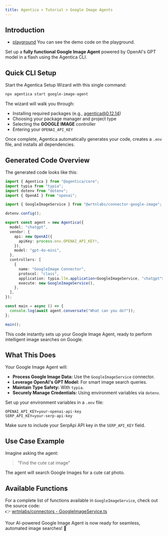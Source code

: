 ```yaml
---
title: Agentica > Tutorial > Google Image Agents
---
```


## Introduction

- [playground](https://stackblitz.com/~/github.com/wrtnlabs/agentica-tutorial-google-image?file=README.md) You can see the demo code on the playground.

Set up a **fully functional Google Image Agent** powered by OpenAI's GPT model in a flash using the Agentica CLI.

## Quick CLI Setup

Start the Agentica Setup Wizard with this single command:

```bash
npx agentica start google-image-agent
```

The wizard will walk you through:

- Installing required packages (e.g., agentica@0.12.14)
- Choosing your package manager and project type
- Selecting the **GOOGLE IMAGE** controller
- Entering your `OPENAI_API_KEY`

Once complete, Agentica automatically generates your code, creates a `.env` file, and installs all dependencies.

## Generated Code Overview

The generated code looks like this:

```typescript
import { Agentica } from "@agentica/core";
import typia from "typia";
import dotenv from "dotenv";
import { OpenAI } from "openai";

import { GoogleImageService } from "@wrtnlabs/connector-google-image";

dotenv.config();

export const agent = new Agentica({
  model: "chatgpt",
  vendor: {
    api: new OpenAI({
      apiKey: process.env.OPENAI_API_KEY!,
    }),
    model: "gpt-4o-mini",
  },
  controllers: [
    {
      name: "GoogleImage Connector",
      protocol: "class",
      application: typia.llm.application<GoogleImageService, "chatgpt">(),
      execute: new GoogleImageService(),
    },
  ],
});

const main = async () => {
  console.log(await agent.conversate("What can you do?"));
};

main();
```

This code instantly sets up your Google Image Agent, ready to perform intelligent image searches on Google.

## What This Does

Your Google Image Agent will:

- **Process Google Image Data:** Use the `GoogleImageService` connector.
- **Leverage OpenAI's GPT Model:** For smart image search queries.
- **Maintain Type Safety:** With `typia`.
- **Securely Manage Credentials:** Using environment variables via `dotenv`.

Set up your environment variables in a `.env` file:

```env
OPENAI_API_KEY=your-openai-api-key
SERP_API_KEY=your-serp-api-key
```

Make sure to include your SerpApi API key in the `SERP_API_KEY` field.

## Use Case Example

Imagine asking the agent:

> "Find the cute cat image"

The agent will search Google Images for a cute cat photo.

## Available Functions

For a complete list of functions available in `GoogleImageService`, check out the source code:  
👉 [wrtnlabs/connectors - GoogleImageService.ts](https://github.com/wrtnlabs/connectors/blob/main/packages/google_image/src/google_image/GoogleImageService.ts)

Your AI-powered Google Image Agent is now ready for seamless, automated image searches! 🚀
